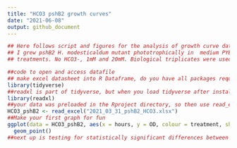 ```yaml
---
title: "HCO3 pshB2 growth curves"
date: "2021-06-08"
output: github_document 
---
```


```r
## Here follows script and figures for the analysis of growth curve data from 2021_03_31 where 
## I grew pshB2 H. modesticaldum mutant phototrophically in  medium PYE + 20uM FeSO4 under different NaHCO3-
## treatments. No HCO3-, 1mM and 20mM. Biological triplicates were used for each treatment.
```
```r
##code to open and access datafile
## make excel datasheet into R Dataframe, do you have all packages required?
library(tidyverse)
##readxl is part of tidyverse, but when you load tidyverse after installation it doesnt add readxl by default
library(readxl)
##your data was preloaded in the Rproject directory, so then use read_excel fucntion to retrieve the data
HCO3_pshB2 <- read_excel("2021_03_31_pshB2_HCO3.xlsx")
##Make your first graph for fun
ggplot(data = HCO3_pshB2, aes(x = hours, y = OD, colour = treatment, shape = as.factor(biol_rep_number))) +
  geom_point()
##next up is testing for statistically significant differences between treatments. For this we will compare treatments vs mean OD (at each timepoint as mean of all 3 biological reps). Will have to do a refresh on hypothesis testing approaches.
```

